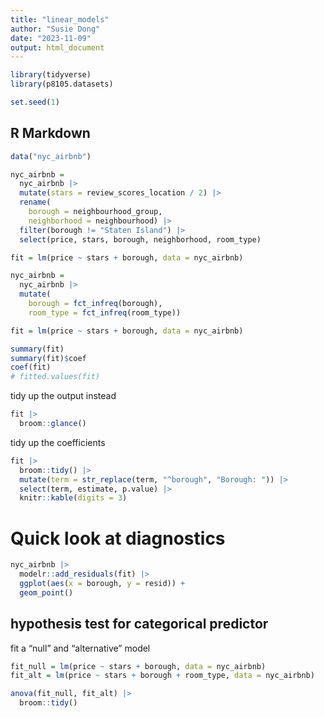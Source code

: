 ```yaml
---
title: "linear_models"
author: "Susie Dong"
date: "2023-11-09"
output: html_document
---
```


```r
library(tidyverse)
library(p8105.datasets)

set.seed(1)
```

## R Markdown

```r
data("nyc_airbnb")

nyc_airbnb = 
  nyc_airbnb |> 
  mutate(stars = review_scores_location / 2) |> 
  rename(
    borough = neighbourhood_group,
    neighborhood = neighbourhood) |> 
  filter(borough != "Staten Island") |> 
  select(price, stars, borough, neighborhood, room_type)
```


```r
fit = lm(price ~ stars + borough, data = nyc_airbnb)
```

```r
nyc_airbnb = 
  nyc_airbnb |> 
  mutate(
    borough = fct_infreq(borough),
    room_type = fct_infreq(room_type))

fit = lm(price ~ stars + borough, data = nyc_airbnb)
```



```r
summary(fit)
summary(fit)$coef
coef(fit)
# fitted.values(fit)
```

tidy up the output instead

```r
fit |> 
  broom::glance()
```

tidy up the coefficients\

```r
fit |> 
  broom::tidy() |> 
  mutate(term = str_replace(term, "^borough", "Borough: ")) |> 
  select(term, estimate, p.value) |> 
  knitr::kable(digits = 3)
```

# Quick look at diagnostics

```r
nyc_airbnb |> 
  modelr::add_residuals(fit) |> 
  ggplot(aes(x = borough, y = resid)) + 
  geom_point() 

```

## hypothesis test for categorical predictor

fit a "null" and "alternative" model

```r
fit_null = lm(price ~ stars + borough, data = nyc_airbnb)
fit_alt = lm(price ~ stars + borough + room_type, data = nyc_airbnb)

anova(fit_null, fit_alt) |> 
  broom::tidy()

```

## 

```r

```

